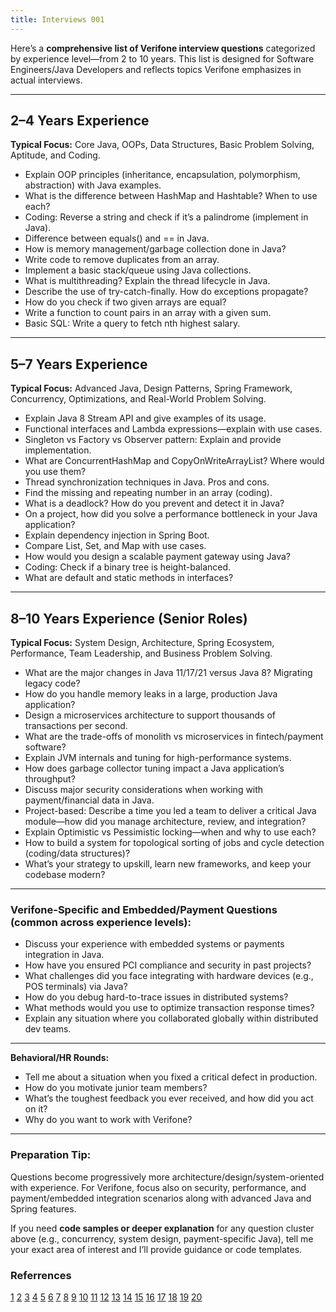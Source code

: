 ```yaml
---
title: Interviews 001
---
```


Here’s a **comprehensive list of Verifone interview questions** categorized by experience level—from 2 to 10 years. This list is designed for Software Engineers/Java Developers and reflects topics Verifone emphasizes in actual interviews.

***

## **2–4 Years Experience**

**Typical Focus:** Core Java, OOPs, Data Structures, Basic Problem Solving, Aptitude, and Coding.

- Explain OOP principles (inheritance, encapsulation, polymorphism, abstraction) with Java examples.
- What is the difference between HashMap and Hashtable? When to use each?
- Coding: Reverse a string and check if it’s a palindrome (implement in Java).
- Difference between equals() and == in Java.
- How is memory management/garbage collection done in Java?
- Write code to remove duplicates from an array.
- Implement a basic stack/queue using Java collections.
- What is multithreading? Explain the thread lifecycle in Java.
- Describe the use of try-catch-finally. How do exceptions propagate?
- How do you check if two given arrays are equal?
- Write a function to count pairs in an array with a given sum.
- Basic SQL: Write a query to fetch nth highest salary.

***

## **5–7 Years Experience**

**Typical Focus:** Advanced Java, Design Patterns, Spring Framework, Concurrency, Optimizations, and Real-World Problem Solving.

- Explain Java 8 Stream API and give examples of its usage.
- Functional interfaces and Lambda expressions—explain with use cases.
- Singleton vs Factory vs Observer pattern: Explain and provide implementation.
- What are ConcurrentHashMap and CopyOnWriteArrayList? Where would you use them?
- Thread synchronization techniques in Java. Pros and cons.
- Find the missing and repeating number in an array (coding).
- What is a deadlock? How do you prevent and detect it in Java?
- On a project, how did you solve a performance bottleneck in your Java application?
- Explain dependency injection in Spring Boot.
- Compare List, Set, and Map with use cases.
- How would you design a scalable payment gateway using Java?
- Coding: Check if a binary tree is height-balanced.
- What are default and static methods in interfaces?

***

## **8–10 Years Experience (Senior Roles)**

**Typical Focus:** System Design, Architecture, Spring Ecosystem, Performance, Team Leadership, and Business Problem Solving.

- What are the major changes in Java 11/17/21 versus Java 8? Migrating legacy code?
- How do you handle memory leaks in a large, production Java application?
- Design a microservices architecture to support thousands of transactions per second.
- What are the trade-offs of monolith vs microservices in fintech/payment software?
- Explain JVM internals and tuning for high-performance systems.
- How does garbage collector tuning impact a Java application’s throughput?
- Discuss major security considerations when working with payment/financial data in Java.
- Project-based: Describe a time you led a team to deliver a critical Java module—how did you manage architecture, review, and integration?
- Explain Optimistic vs Pessimistic locking—when and why to use each?
- How to build a system for topological sorting of jobs and cycle detection (coding/data structures)?
- What’s your strategy to upskill, learn new frameworks, and keep your codebase modern?

***

### **Verifone-Specific and Embedded/Payment Questions (common across experience levels):**

- Discuss your experience with embedded systems or payments integration in Java.
- How have you ensured PCI compliance and security in past projects?
- What challenges did you face integrating with hardware devices (e.g., POS terminals) via Java?
- How do you debug hard-to-trace issues in distributed systems?
- What methods would you use to optimize transaction response times?
- Explain any situation where you collaborated globally within distributed dev teams.

***

**Behavioral/HR Rounds:**
- Tell me about a situation when you fixed a critical defect in production.
- How do you motivate junior team members?
- What’s the toughest feedback you ever received, and how did you act on it?
- Why do you want to work with Verifone?

***

### **Preparation Tip:**
Questions become progressively more architecture/design/system-oriented with experience. For Verifone, focus also on security, performance, and payment/embedded integration scenarios along with advanced Java and Spring features.

If you need **code samples or deeper explanation** for any question cluster above (e.g., concurrency, system design, payment-specific Java), tell me your exact area of interest and I’ll provide guidance or code templates.

### Referrences
[1](https://www.interviewbit.com/java-interview-questions/)
[2](https://www.datacamp.com/blog/java-interview-questions)
[3](https://codefinity.com/blog/The-80-Top-Java-Interview-Questions-and-Answers)
[4](https://crsinfosolutions.com/java-interview-questions-for-10-years/)
[5](https://www.geeksforgeeks.org/java/java-interview-questions/)
[6](https://www.geeksforgeeks.org/interview-experiences/verifone-interview-experience-for-sde-off-campus-2021/)
[7](https://resources.workable.com/technical-interview-questions)
[8](https://interviewprep.org/verifone-interview-questions/)
[9](https://careers.franciscopartners.com/companies/verifone-2/jobs/54980163-senior-software-engineer-c)
[10](https://www.vervecopilot.com/interview-questions/top-30-most-common-telecommunication-interview-questions-you-should-prepare-for)
[11](https://www.geeksforgeeks.org/interview-experiences/verifone-recruitment-process/)
[12](https://freshercareers.in/verifone-recruitment-2024-software-development-engineer-apply-now/)
[13](https://www.indeed.com/cmp/Verifone/interviews)
[14](https://www.youtube.com/watch?v=Cp_hXhC6Ios)
[15](https://www.timesjobs.com/job-detail/senior-software-development-engineer-verifone-bengaluru-bangalore-2-to-8-yrs-jobid-Og18kvQfz2RzpSvf__PLUS__uAgZw==)
[16](https://www.interviewcoder.co/software-engineer-salaries/verifone-software-engineer-salary)
[17](https://gdpi.hitbullseye.com/VeriFone-Interview-Questions.php)
[18](https://in.indeed.com/cmp/Verifone/interviews)
[19](https://cpt.hitbullseye.com/Verifone-Technical-Test.php)
[20](https://www.digitalocean.com/community/tutorials/java-programming-interview-questions)